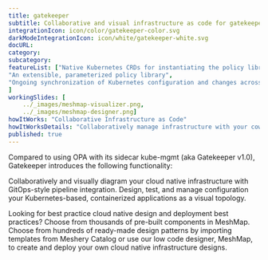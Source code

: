 ```yaml
---
title: gatekeeper  
subtitle: Collaborative and visual infrastructure as code for gatekeeper
integrationIcon: icon/color/gatekeeper-color.svg
darkModeIntegrationIcon: icon/white/gatekeeper-white.svg
docURL: 
category: 
subcategory: 
featureList: ["Native Kubernetes CRDs for instantiating the policy library (aka constraints)",
"An extensible, parameterized policy library",
"Ongoing synchronization of Kubernetes configuration and changes across any number of clusters."
]
workingSlides: [
    ../_images/meshmap-visualizer.png,
    ../_images/meshmap-designer.png]
howItWorks: "Collaborative Infrastructure as Code"
howItWorksDetails: "Collaboratively manage infrastructure with your coworkers synchronously sharing the same designs."
published: true
---
```

<p>
    Compared to using OPA with its sidecar kube-mgmt (aka Gatekeeper v1.0), Gatekeeper introduces the following functionality:
</p>
<p>
    Collaboratively and visually diagram your cloud native infrastructure with GitOps-style pipeline integration. Design, test, and manage configuration your Kubernetes-based, containerized applications as a visual topology.
</p>
<p>
    Looking for best practice cloud native design and deployment best practices? Choose from thousands of pre-built components in MeshMap. Choose from hundreds of ready-made design patterns by importing templates from Meshery Catalog or use our low code designer, MeshMap, to create and deploy your own cloud native infrastructure designs.
</p>